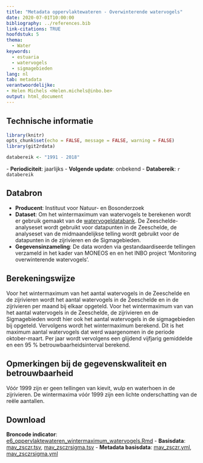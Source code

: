 ```yaml
---
title: "Metadata oppervlaktewateren - Overwinterende watervogels"
date: 2020-07-01T10:00:00
bibliography: ../references.bib
link-citations: TRUE
hoofdstuk: 5
thema:
  - Water
keywords:
  - estuaria
  - watervogels
  - sigmagebieden
lang: nl
tab: metadata
verantwoordelijke:
- Helen Michels <Helen.michels@inbo.be>
output: html_document
---
```

## Technische informatie

```r
library(knitr)
opts_chunk$set(echo = FALSE, message = FALSE, warning = FALSE)
library(git2rdata)
```

```r
databereik <- "1991 - 2018"
```
\- **Periodiciteit**: jaarlijks
\- **Volgende update**: onbekend
\- **Databereik**: `r databereik`

## Databron

- **Producent**: Instituut voor Natuur- en Bosonderzoek
- **Dataset**: Om het wintermaximum van watervogels te berekenen wordt er gebruik gemaakt van de [watervogeldatabank](https://watervogels.inbo.be/).
De Zeeschelde-analyseset wordt gebruikt voor datapunten in de Zeeschelde, de analyseset van de midmaandelijkse telling wordt gebruikt voor de datapunten in de zijrivieren en de Sigmagebieden.
- **Gegevensinzameling**: De data worden via gestandaardiseerde tellingen verzameld in het kader van MONEOS en en het INBO project 'Monitoring overwinterende watervogels'.

## Berekeningswijze

Voor het wintermaximum van het aantal watervogels in de Zeeschelde en de zijrivieren wordt het aantal watervogels in de Zeeschelde en in de zijrivieren per maand bij elkaar opgeteld.
Voor het wintermaximum van van het aantal watervogels in de Zeeschelde, de zijrivieren en de Sigmagebieden  wordt hier ook het aantal watervogels in de sigmagebieden bij opgeteld.
Vervolgens wordt het wintermaximum berekend.
Dit is het maximum aantal watervogels dat werd waargenomen in de periode oktober-maart. 
Per jaar wordt vervolgens een glijdend vijfjarig gemiddelde en een 95 % betrouwbaarheidsinterval berekend.

## Opmerkingen bij de gegevenskwaliteit en betrouwbaarheid

Vóór 1999 zijn er geen tellingen van kievit, wulp en waterhoen in de zijrivieren. De wintermaxima vóór 1999 zijn een lichte onderschatting van de reële aantallen. 

## Download

**Broncode indicator**: [e6_oppervlaktewateren_wintermaximum_watervogels.Rmd](../e6_oppervlaktewateren_wintermaximum_watervogels/e6_oppervlaktewateren_wintermaximum_watervogels.Rmd)
- **Basisdata**: [mav_zsczr.tsv](../e6_oppervlaktewateren_wintermaximum_watervogels/mav_zsczr.tsv), [mav_zsczrsigma.tsv](../e6_oppervlaktewateren_wintermaximum_watervogels/mav_zsczrsigma.tsv)
- **Metadata basisdata**: [mav_zsczr.yml](../e6_oppervlaktewateren_wintermaximum_watervogels/mav_zsczr.yml), [mav_zsczrsigma.yml](../e6_oppervlaktewateren_wintermaximum_watervogels/mav_zsczrsigma.yml)
